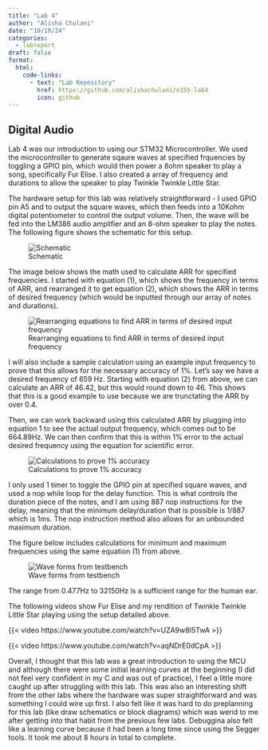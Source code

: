 ```yaml
---
title: "Lab 4"
author: "Alisha Chulani"
date: "10/10/24"
categories:
  - labreport
draft: false
format:
  html:
    code-links:
      - text: "Lab Repository"
        href: https://github.com/alishachulani/e155-lab4
        icon: github
---
```


## Digital Audio 

Lab 4 was our introduction to using our STM32 Microcontroller. We used the microcontroller to generate sqaure waves at specified frquencies by toggling a GPIO pin, which would then power a 8ohm speaker to play a song, specifically Fur Elise. I also created a array of frequency and durations to allow the speaker to play Twinkle Twinkle Little Star. 

The hardware setup for this lab was relatively straightforward - I used GPIO pin A5 and to output the square waves, which then feeds into a 10Kohm digital potentiometer to control the output volume. Then, the wave will be fed into the LM386 audio amplifier and an 8-ohm speaker to play the notes. The following figure shows the schematic for this setup.

![Schematic](images/schematic.jpg)

The image below shows the math used to calculate ARR for specified frequencies. I started with equation (1), which shows the frequency in terms of ARR, and rearranged it to get equation (2), which shows the ARR in terms of desired frequency (which would be inputted through our array of notes and durations). 


![Rearranging equations to find ARR in terms of desired input frequency](images/arr.jpg)

I will also include a sample calculation using an example input frequency to prove that this allows for the necessary accuracy of 1%. Let's say we have a desired frequency of 659 Hz. Starting with equation (2) from above, we can calculate an ARR of 46.42, but this would round down to 46. This shows that this is a good example to use because we are trunctating the ARR by over 0.4. 

Then, we can work backward using this calculated ARR by plugging into equation 1 to see the actual output frequency, which comes out to be 664.89Hz. We can then confirm that this is within 1% error to the actual desired frequency using the equation for scientific error. 

![Calculations to prove 1% accuracy](images/percent.jpg)


I only used 1 timer to toggle the GPIO pin at specified square waves, and used a nop while loop for the delay function. This is what controls the duration piece of the notes, and I am using 887 nop instructions for the delay, meaning that the minimum delay/duration that is possible is 1/887 which is 1ms. The nop instruction method also allows for an unbounded maximum duration. 


The figure below includes calculations for minimum and maximum frequencies using the same equation (1) from above. 

![Wave forms from testbench](images/minmax.jpg)

The range from 0.477Hz to 32150Hz is a sufficient range for the human ear.


The following videos show Fur Elise and my rendition of Twinkle Twinkle Little Star playing using the setup detailed above. 


{{< video https://www.youtube.com/watch?v=UZA9w8I5TwA >}}

{{< video https://www.youtube.com/watch?v=aqNDrE0dCpA >}}



Overall, I thought that this lab was a great introduction to using the MCU and although there were some initial learning curves at the beginning (I did not feel very confident in my C and was out of practice), I feel a little more caught up after struggling with this lab. This was also an interesting shift from the other labs where the hardware was super straightforward and was something I could wire up first. I also felt like it was hard to do preplanning for this lab (like draw schematics or block diagrams) which was werid to me after getting into that habit from the previous few labs. Debuggina also felt like a learning curve because it had  been a long time since using the Segger tools. It took me about 8 hours in total to complete. 





